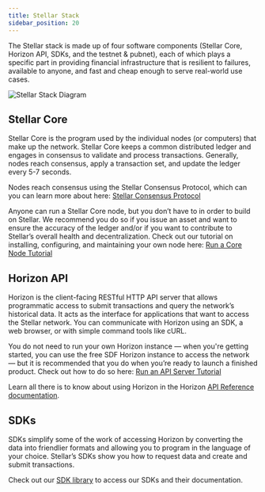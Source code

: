 ```yaml
---
title: Stellar Stack
sidebar_position: 20
---
```


The Stellar stack is made up of four software components (Stellar Core, Horizon API, SDKs, and the testnet & pubnet), each of which plays a specific part in providing financial infrastructure that is resilient to failures, available to anyone, and fast and cheap enough to serve real-world use cases.

![Stellar Stack Diagram](/assets/stellar-stack.png)

## Stellar Core

Stellar Core is the program used by the individual nodes (or computers) that make up the network. Stellar Core keeps a common distributed ledger and engages in consensus to validate and process transactions. Generally, nodes reach consensus, apply a transaction set, and update the ledger every 5-7 seconds.

Nodes reach consensus using the Stellar Consensus Protocol, which can you can learn more about here: [Stellar Consensus Protocol](./stellar-consensus-protocol)

Anyone can run a Stellar Core node, but you don’t have to in order to build on Stellar. We recommend you do so if you issue an asset and want to ensure the accuracy of the ledger and/or if you want to contribute to Stellar’s overall health and decentralization. Check out our tutorial on installing, configuring, and maintaining your own node here: [Run a Core Node Tutorial](../run-core-node)

## Horizon API

Horizon is the client-facing RESTful HTTP API server that allows programmatic access to submit transactions and query the network’s historical data. It acts as the interface for applications that want to access the Stellar network. You can communicate with Horizon using an SDK, a web browser, or with simple command tools like cURL.

You do not need to run your own Horizon instance — when you're getting started, you can use the free SDF Horizon instance to access the network — but it is recommended that you do when you’re ready to launch a finished product. Check out how to do so here: [Run an API Server Tutorial](../run-api-server)

Learn all there is to know about using Horizon in the Horizon [API Reference documentation](https://developers.stellar.org/api/introduction/).

## SDKs

SDKs simplify some of the work of accessing Horizon by converting the data into friendlier formats and allowing you to program in the language of your choice. Stellar’s SDKs show you how to request data and create and submit transactions.

Check out our [SDK library](../tools-and-sdks#sdk-library) to access our SDKs and their documentation.
